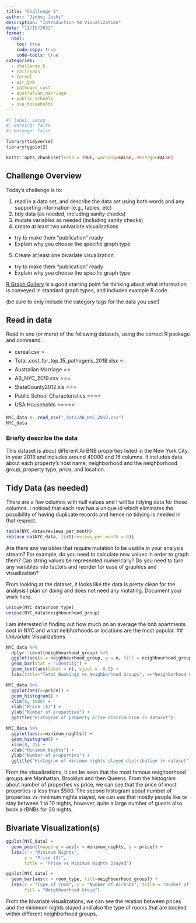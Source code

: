 ```yaml
---
title: "Challenge 5"
author: "Janhvi Joshi"
description: "Introduction to Visualization"
date: "11/15/2022"
format:
  html:
    toc: true
    code-copy: true
    code-tools: true
categories:
  - challenge_5
  - railroads
  - cereal
  - air_bnb
  - pathogen_cost
  - australian_marriage
  - public_schools
  - usa_households
---
```


```r
#| label: setup
#| warning: false
#| message: false

library(tidyverse)
library(ggplot2)

knitr::opts_chunk$set(echo = TRUE, warning=FALSE, message=FALSE)
```

## Challenge Overview

Today's challenge is to:

1)  read in a data set, and describe the data set using both words and any supporting information (e.g., tables, etc)
2)  tidy data (as needed, including sanity checks)
3)  mutate variables as needed (including sanity checks)
4)  create at least two univariate visualizations
   - try to make them "publication" ready
   - Explain why you choose the specific graph type
5)  Create at least one bivariate visualization
   - try to make them "publication" ready
   - Explain why you choose the specific graph type

[R Graph Gallery](https://r-graph-gallery.com/) is a good starting point for thinking about what information is conveyed in standard graph types, and includes example R code.

(be sure to only include the category tags for the data you use!)

## Read in data

Read in one (or more) of the following datasets, using the correct R package and command.

-   cereal.csv ⭐
-   Total_cost_for_top_15_pathogens_2018.xlsx ⭐
-   Australian Marriage ⭐⭐ 
-   AB_NYC_2019.csv ⭐⭐⭐
-   StateCounty2012.xls ⭐⭐⭐
-   Public School Characteristics ⭐⭐⭐⭐ 
-   USA Households ⭐⭐⭐⭐⭐

```r
NYC_data <- read_csv("_data/AB_NYC_2019.csv")
NYC_data
```

### Briefly describe the data
This dataset is about different AirBNB properties listed in the New York City, in year 2019 and includes around 49000 and 16 columns. It includes data about each property's host name, neighborhood and the neighborhood group, property type, price, and location. 



## Tidy Data (as needed)

There are a few columns with null values and I will be tidying data for those columns. I noticed that each row has a unique id which eliminates the possibility of having duplicate records and hence no tidying is needed in that respect.
```r
table(NYC_data$reviews_per_month)
replace_na(NYC_data, list(reviews_per_month = 0))
```

Are there any variables that require mutation to be usable in your analysis stream? For example, do you need to calculate new values in order to graph them? Can string values be represented numerically? Do you need to turn any variables into factors and reorder for ease of graphics and visualization?

From looking at the dataset, it looks like the data is pretty clean for the analysis I plan on doing and does not need any mutating.
Document your work here.

```r
unique(NYC_data$room_type)
unique(NYC_data$neighbourhood_group)
```
I am interested in finding out how much on an average the bnb apartments cost in NYC and what neibhorhoods or locations are the most popular. 
## Univariate Visualizations

```r
NYC_data %>%
  dplyr::count(neighbourhood_group) %>%
  ggplot(aes(x = neighbourhood_group, y = n, fill = neighbourhood_group)) +
  geom_bar(stat = "identity") + 
  geom_text(aes(label = n), vjust = -0.5) +
  labs(title="Total Bookings vs Neighborhood Groups", x="Neighborhood Groups", y="Total Booking Count", fill="Neighborhoods")

NYC_data %>%
  ggplot(aes(x=price)) + 
  geom_histogram() + 
  xlim(0, 1500) + 
  xlab("Price ($)") + 
  ylab("Number of properties") + 
  ggtitle("Histogram of property price distribution in dataset")

NYC_data %>%
  ggplot(aes(x=minimum_nights)) + 
  geom_histogram() + 
  xlim(0, 45) + 
  xlab("Minimum Nights") + 
  ylab("Number of properties") + 
  ggtitle("Histogram of minimum nights stayed distribution in dataset")
```
From the visualizations, it can be seen that the most famous neighborhood groups are Manhattan, Brooklyn and then Queens. From the histogram about number of properties vs price, we can see that the price of most properties is less than $500. The second histogram about number of properties vs minimum nights stayed, we can see that mostly people like to stay between 1 to 10 nights, however, quite a large number of guests also book airBNBs for 30 nights.

## Bivariate Visualization(s)
```r
ggplot(NYC_data) + 
  geom_point(mapping = aes(x = minimum_nights, y = price)) + 
  labs(x = "Minimum Nights",
       y = "Price ($)",
       title = "Price vs Minimum Nights Stayed")

ggplot(NYC_data) +
  geom_bar(aes(x = room_type, fill=neighbourhood_group)) + 
  labs(x = "Type of room", y = "Number of Airbnbs", title = "Number of Airbnbs vs  Room Type",
       fill = "Neighbourhood Group")
```
From the bivariate visualizations, we can see the relation between prices and the minimum nights stayed and also the type of rooms that are booked within different neighborhood groups.
